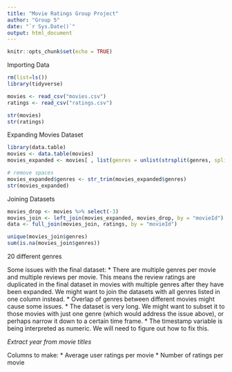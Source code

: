 ```yaml
---
title: "Movie Ratings Group Project"
author: "Group 5"
date: "`r Sys.Date()`"
output: html_document
---
```


```r
knitr::opts_chunk$set(echo = TRUE)
```

Importing Data
```r
rm(list=ls())
library(tidyverse)

movies <- read_csv("movies.csv")
ratings <- read_csv("ratings.csv")

str(movies)
str(ratings)
```

Expanding Movies Dataset
```r
library(data.table)
movies <- data.table(movies)
movies_expanded <- movies[ , list(genres = unlist(strsplit(genres, split = "|", fixed = T))), by = movieId]

# remove spaces
movies_expanded$genres <- str_trim(movies_expanded$genres)
str(movies_expanded)
```

Joining Datasets
```r
movies_drop <- movies %>% select(-3)
movies_join <- left_join(movies_expanded, movies_drop, by = "movieId")
data <- full_join(movies_join, ratings, by = "movieId")
```

```r
unique(movies_join$genres)
sum(is.na(movies_join$genres))
```

20 different genres

Some issues with the final dataset:
* There are multiple genres per movie and multiple reviews per movie. This means the review ratings are duplicated in the final dataset in movies with multiple genres after they have been expanded. We might want to join the datasets with all genres listed in one column instead.
* Overlap of genres between different movies might cause some issues.
* The dataset is very long. We might want to subset it to those movies with just one genre (which would address the issue above), or perhaps narrow it down to a certain time frame.
* The timestamp variable is being interpreted as numeric. We will need to figure out how to fix this.

*Extract year from movie titles*

Columns to make:
* Average user ratings per movie
* Number of ratings per movie



